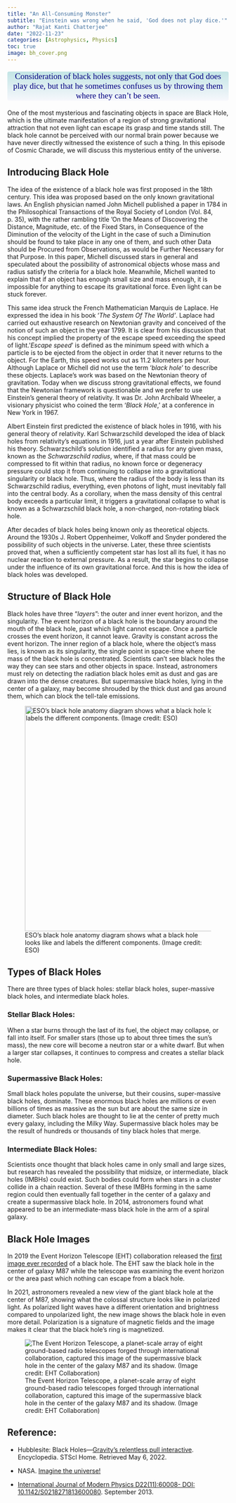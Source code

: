 ```yaml
---
title: "An All-Consuming Monster"
subtitle: "Einstein was wrong when he said, 'God does not play dice.'"
author: "Rajat Kanti Chatterjee"
date: "2022-11-23"
categories: [Astrophysics, Physics]
toc: true
image: bh_cover.png
---
```


::: {style="color: navy; font-size: 19px; font-family: Garamond; text-align: center; border-radius: 4px; background-image: linear-gradient(#C3E5E5, #F6F7FC);"}
Consideration of black holes suggests, not only that God does play dice, but that he sometimes confuses us by throwing them where they can't be seen.
:::

One of the most mysterious and fascinating objects in space are Black Hole, which is the ultimate manifestation of a region of strong gravitational attraction that not even light can escape its grasp and time stands still. The black hole cannot be perceived with our normal brain power because we have never directly witnessed the existence of such a thing. In this episode of Cosmic Charade, we will discuss this mysterious entity of the universe.

## Introducing Black Hole

The idea of the existence of a black hole was first proposed in the 18th century. This idea was proposed based on the only known gravitational laws. An English physician named John Michell published a paper in 1784 in the Philosophical Transactions of the Royal Society of London (Vol. 84, p. 35), with the rather rambling title 'On the Means of Discovering the Distance, Magnitude, etc. of the Fixed Stars, in Consequence of the Diminution of the velocity of the Light in the case of such a Diminution should be found to take place in any one of them, and such other Data should be Procured from Observations, as would be Further Necessary for that Purpose. In this paper, Michell discussed stars in general and speculated about the possibility of astronomical objects whose mass and radius satisfy the criteria for a black hole. Meanwhile, Michell wanted to explain that if an object has enough small size and mass enough, it is impossible for anything to escape its gravitational force. Even light can be stuck forever.

This same idea struck the French Mathematician Marquis de Laplace. He expressed the idea in his book '*The System Of The World'*. Laplace had carried out exhaustive research on Newtonian gravity and conceived of the notion of such an object in the year 1799. It is clear from his discussion that his concept implied the property of the escape speed exceeding the speed of light.'*Escape speed*' is defined as the minimum speed with which a particle is to be ejected from the object in order that it never returns to the object. For the Earth, this speed works out as $11.2$ kilometers per hour. Although Laplace or Michell did not use the term '*black hole*' to describe these objects. Laplace's work was based on the Newtonian theory of gravitation. Today when we discuss strong gravitational effects, we found that the Newtonian framework is questionable and we prefer to use Einstein's general theory of relativity. It was Dr. John Archibald Wheeler, a visionary physicist who coined the term '*Black Hole*,' at a conference in New York in 1967.

Albert Einstein first predicted the existence of black holes in 1916, with his general theory of relativity. Karl Schwarzschild developed the idea of black holes from relativity's equations in 1916, just a year after Einstein published his theory. Schwarzschild's solution identified a radius for any given mass, known as the *Schwarzschild radius*, where, if that mass could be compressed to fit within that radius, no known force or degeneracy pressure could stop it from continuing to collapse into a gravitational singularity or black hole. Thus, where the radius of the body is less than its Schwarzschild radius, everything, even photons of light, must inevitably fall into the central body. As a corollary, when the mass density of this central body exceeds a particular limit, it triggers a gravitational collapse to what is known as a Schwarzschild black hole, a non-charged, non-rotating black hole.

After decades of black holes being known only as theoretical objects. Around the 1930s J. Robert Oppenheimer, Volkoff and Snyder pondered the possibility of such objects in the universe. Later, these three scientists proved that, when a sufficiently competent star has lost all its fuel, it has no nuclear reaction to external pressure. As a result, the star begins to collapse under the influence of its own gravitational force. And this is how the idea of black holes was developed.

## Structure of Black Hole

Black holes have three "*layers*": the outer and inner event horizon, and the singularity. The event horizon of a black hole is the boundary around the mouth of the black hole, past which light cannot escape. Once a particle crosses the event horizon, it cannot leave. Gravity is constant across the event horizon. The inner region of a black hole, where the object's mass lies, is known as its singularity, the single point in space-time where the mass of the black hole is concentrated. Scientists can't see black holes the way they can see stars and other objects in space. Instead, astronomers must rely on detecting the radiation black holes emit as dust and gas are drawn into the dense creatures. But supermassive black holes, lying in the center of a galaxy, may become shrouded by the thick dust and gas around them, which can block the tell-tale emissions.

![ESO's black hole anatomy diagram shows what a black hole looks like and labels the different components. (Image credit: ESO)](bh_3.png){fig-align="center" width="512"}

## Types of Black Holes

There are three types of black holes: stellar black holes, super-massive black holes, and intermediate black holes.

### Stellar Black Holes:

When a star burns through the last of its fuel, the object may collapse, or fall into itself. For smaller stars (those up to about three times the sun's mass), the new core will become a neutron star or a white dwarf. But when a larger star collapses, it continues to compress and creates a stellar black hole.

### Supermassive Black Holes:

Small black holes populate the universe, but their cousins, super-massive black holes, dominate. These enormous black holes are millions or even billions of times as massive as the sun but are about the same size in diameter. Such black holes are thought to lie at the center of pretty much every galaxy, including the Milky Way. Supermassive black holes may be the result of hundreds or thousands of tiny black holes that merge.

### Intermediate Black Holes:

Scientists once thought that black holes came in only small and large sizes, but research has revealed the possibility that midsize, or intermediate, black holes (IMBHs) could exist. Such bodies could form when stars in a cluster collide in a chain reaction. Several of these IMBHs forming in the same region could then eventually fall together in the center of a galaxy and create a supermassive black hole. In 2014, astronomers found what appeared to be an intermediate-mass black hole in the arm of a spiral galaxy.

## Black Hole Images

In 2019 the Event Horizon Telescope (EHT) collaboration released the [first image ever recorded](https://www.space.com/first-black-hole-photo-by-event-horizon-telescope.html) of a black hole. The EHT saw the black hole in the center of galaxy M87 while the telescope was examining the event horizon or the area past which nothing can escape from a black hole.

In 2021, astronomers revealed a new view of the giant black hole at the center of M87, showing what the colossal structure looks like in polarized light. As polarized light waves have a different orientation and brightness compared to unpolarized light, the new image shows the black hole in even more detail. Polarization is a signature of magnetic fields and the image makes it clear that the black hole's ring is magnetized.

![The Event Horizon Telescope, a planet-scale array of eight ground-based radio telescopes forged through international collaboration, captured this image of the supermassive black hole in the center of the galaxy M87 and its shadow. (Image credit: EHT Collaboration)](bh_2.png){fig-align="center"}

## Reference:

-   Hubblesite: Black Holes---[Gravity's relentless pull interactive](https://www.stsci.edu/~marel/black_holes/encyc_mod3_q7.html#:~:text=Roughly%20one%20out%20of%20every,some%201%2C600%20lightyears%20from%20Earth.). Encyclopedia. STScl Home. Retrieved May 6, 2022.

-   NASA. [Imagine the universe!](https://imagine.gsfc.nasa.gov/features/yba/CygX1_mass/cygX1_more.html)

-   [International Journal of Modern Physics D22(11):60008- DOI: 10.1142/S0218271813600080](https://www.researchgate.net/journal/International-Journal-of-Modern-Physics-D-0218-2718). September 2013.
